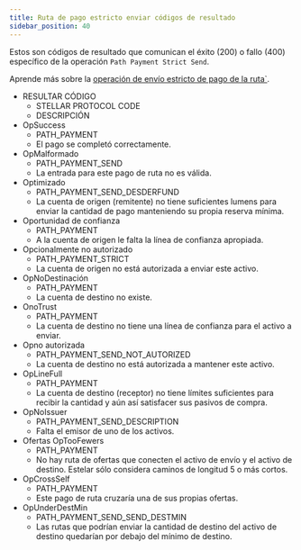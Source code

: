 ```yaml
---
title: Ruta de pago estricto enviar códigos de resultado
sidebar_position: 40
---
```



Estos son códigos de resultado que comunican el éxito (200) o fallo (400) específico de la operación `Path Payment Strict Send`.

Aprende más sobre la [operación de envío estricto de pago de la ruta\`](../../../../../../learn/fundamentals/transactions/list-of-operations.mdx#path-payment-strict-send).

<AttributeTable>

- RESULTAR CÓDIGO
  - STELLAR PROTOCOL CODE
  - DESCRIPCIÓN
- OpSuccess
  - PATH_PAYMENT
  - El pago se completó correctamente.
- OpMalformado
  - PATH_PAYMENT_SEND
  - La entrada para este pago de ruta no es válida.
- Optimizado
  - PATH_PAYMENT_SEND_DESDERFUND
  - La cuenta de origen (remitente) no tiene suficientes lumens para enviar la cantidad de pago manteniendo su propia reserva mínima.
- Oportunidad de confianza
  - PATH_PAYMENT
  - A la cuenta de origen le falta la línea de confianza apropiada.
- Opcionalmente no autorizado
  - PATH_PAYMENT_STRICT
  - La cuenta de origen no está autorizada a enviar este activo.
- OpNoDestinación
  - PATH_PAYMENT
  - La cuenta de destino no existe.
- OnoTrust
  - PATH_PAYMENT
  - La cuenta de destino no tiene una línea de confianza para el activo a enviar.
- Opno autorizada
  - PATH_PAYMENT_SEND_NOT_AUTORIZED
  - La cuenta de destino no está autorizada a mantener este activo.
- OpLineFull
  - PATH_PAYMENT
  - La cuenta de destino (receptor) no tiene límites suficientes para recibir la cantidad y aún así satisfacer sus pasivos de compra.
- OpNoIssuer
  - PATH_PAYMENT_SEND_DESCRIPTION
  - Falta el emisor de uno de los activos.
- Ofertas OpTooFewers
  - PATH_PAYMENT
  - No hay ruta de ofertas que conecten el activo de envío y el activo de destino. Estelar sólo considera caminos de longitud 5 o más cortos.
- OpCrossSelf
  - PATH_PAYMENT
  - Este pago de ruta cruzaría una de sus propias ofertas.
- OpUnderDestMin
  - PATH_PAYMENT_SEND_SEND_DESTMIN
  - Las rutas que podrían enviar la cantidad de destino del activo de destino quedarían por debajo del mínimo de destino.

</AttributeTable>

